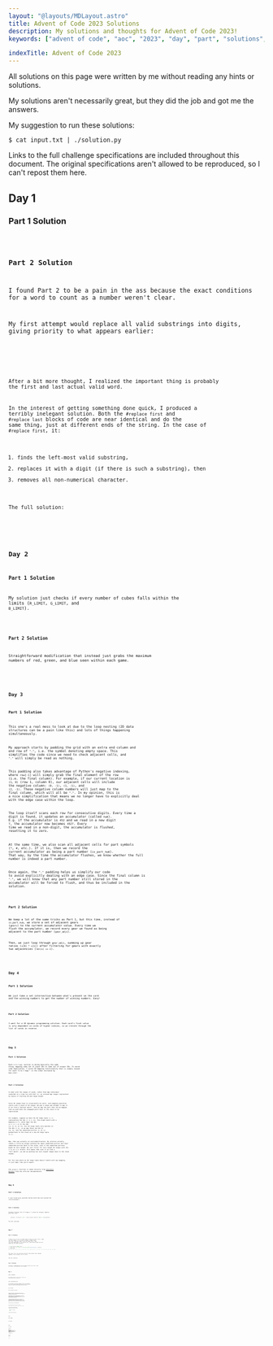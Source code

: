 ```yaml
---
layout: "@layouts/MDLayout.astro"
title: Advent of Code 2023 Solutions
description: My solutions and thoughts for Advent of Code 2023!
keywords: ["advent of code", "aoc", "2023", "day", "part", "solutions", "thoughts", "python", "c++", "cpp"]

indexTitle: Advent of Code 2023
---
```






All solutions on this page were written by me without reading any hints or solutions.

My solutions aren't necessarily great, but they did the job and got me the answers.

My suggestion to run these solutions:
```
$ cat input.txt | ./solution.py
```

Links to the full challenge specifications are included throughout this document. The original specifications aren't allowed to be reproduced, so I can't repost them here.


<Divider />

## Day 1 <Spec href="https://adventofcode.com/2023/day/1" />

### Part 1 Solution


<Code code={Day01Part1} lang="py" />


### Part 2 Solution

I found Part 2 to be a pain in the ass because the exact conditions for a word to count as a number weren't clear.

My first attempt would replace all valid substrings into digits, giving priority to what appears earlier:


<SpoilerBlock buttonLabel="Failed Solution">
    <Code code={Day01Part2v01} lang="py" />
</SpoilerBlock>

After a bit more thought, I realized the important thing is probably the first and last actual valid word.

In the interest of getting something done quick, I produced a terribly inelegant solution. Both the `#replace first` and `#replace last` blocks of code are near identical and do the same thing, just at different ends of the string. In the case of `#replace first`, it:

1. finds the left-most valid substring,
2. replaces it with a digit (if there is such a substring), then
3. removes all non-numerical character.

The full solution:


<Code code={Day01Part2v02} lang="py" />


<Divider />

## Day 2 <Spec href="https://adventofcode.com/2023/day/2" />

### Part 1 Solution

My solution just checks if every number of cubes falls within the limits (`R_LIMIT`, `G_LIMIT`, and `B_LIMIT`).


<Code code={Day02Part1} lang="py" />


### Part 2 Solution

Straightforward modification that instead just grabs the maximum numbers of red, green, and blue seen within each game.


<Code code={Day02Part2} lang="py" />


<Divider />

## Day 3 <Spec href="https://adventofcode.com/2023/day/3" />

### Part 1 Solution

This one's a real mess to look at due to the loop nesting (2D data structures can be a pain like this) and lots of things happening simultaneously.

My approach starts by padding the grid with an extra end column and end row of `"."`, i.e. the symbol denoting empty space. This simplifies the code since we need to check adjacent cells, and `"."` will simply be read as nothing.

This padding also takes advantage of Python's negative indexing, where `row[-1]` will simply grab the final element of the row (i.e. the final column). For example, if our current location is `(1, 0)` (row 1, column 0), our adjacent cells will include the negative column: `(0, -1)`, `(1, -1)`, and `(2, -1)`. These negative column numbers will just map to the final column, which will all be `"."`. In my opinion, this is a nice simplification that means we no longer have to explicitly deal with the edge case within the loop.

The loop itself scans each row for consecutive digits. Every time a digit is found, it updates an accumulator (called `num`). E.g. if the accumulator is `452` and we read in a new digit `7`, the accumulator now becomes `4527`. Every time we read in a non-digit, the accumulator is *flushed*, resetting it to zero.

At the same time, we also scan all adjacent cells for part symbols (`*`, `#`, etc.). If it is, then we record the current accumulator as being a part number (`is_part_num`). That way, by the time the accumulator flushes, we know whether the full number is indeed a part number.

Once again, the `"."` padding helps us simplify our code to avoid explicitly dealing with an edge case. Since the final column is `"."`, we will know that any part number still stored in the accumulator will be forced to flush, and thus be included in the solution.


<Code code={Day03Part1} lang="py" />


### Part 2 Solution

We keep a lot of the same tricks as Part 1, but this time, instead of `is_part_num`, we store a set of adjacent gears (`gears`) to the current accumulator value. Every time we *flush* the accumulator, we record every gear we found as being adjacent to the part number (`gear_adjs`).

Then, we just loop through `gear_adjs`, summing up gear ratios (`x[0] * x[1]`) after filtering for gears with exactly two adjacencies (`len(x) == 2`).


<Code code={Day03Part2} lang="py" />


<Divider />

## Day 4 <Spec href="https://adventofcode.com/2023/day/4" />

### Part 1 Solution

We just take a set intersection between what's present on the card and the winning numbers to get the number of winning numbers. Easy!


<Code code={Day04Part1} lang="py" />


### Part 2 Solution

I went for a 1D dynamic programming solution. Each card's final value is only dependent on cards of higher indices, so we iterate through the list of cards in reverse.


<Code code={Day04Part2} lang="py" />


<Divider />

## Day 5 <Spec href="https://adventofcode.com/2023/day/5" />

### Part 1 Solution

Each `X-to-Y map:` section is doing basically the same thing, mapping some set of input IDs to some set of output IDs. To avoid code duplication, I wrote ID mapping functionality that is simply reused for each "X-to-Y map:" in the order dictated by `maps_order`.


<Code code={Day05Part1} lang="py" />


### Part 2 Solution

To deal with the ranges of seeds, rather than map individual seeds/IDs at a time (as with Part 1), we instead map ranges represented by tuples of starting ID and range length.

Since ID ranges have to occasionally be split, each mapping operation starts with a stack of ID ranges. We pop a range and attempt to map it. If we find a "partial match", then we map the part that can be mapped, then we push back the unmapped parts back to the stack to be reprocessed.

For example, suppose we have the ID range tuple `(7, 4)` representing the IDs `[7, 8, 9, 10]`. This might match with a mapping `31 4 5`, which maps the IDs `[4, 5, 6, 7, 8]` to the IDs `[31, 32, 33, 34, 35]`. Our ID range tuple only matches on the IDs `[7, 8]`, so we map those two IDs to `[34, 35]`, and the unmatched portion `[9, 10]` is pushed back to the stack as a new ID range tuple `(9, 2)`.

Now, that was actually an oversimplification. My solution actually cheats a little by always pushing the upper unmatched portion and lower unmatched portion back to the stack, even if the unmatched portions might be zero-length. We just filter for zero-length ID ranges with the `if id_len == 0:` branch. This means that even if we find a "full match", we end up pushing two zero-length ranges back to the stack anyway.

For the case where an ID range tuple doesn't match with any mapping, it just maps like you'd expect.

The `grouper()` function is taken directly from [Itertools Recipes](https://docs.python.org/3/library/itertools.html#itertools-recipes) from the official documentation.


<Code code={Day05Part2} lang="py" />


<Divider />

## Day 6 <Spec href="https://adventofcode.com/2023/day/6" />

### Part 1 Solution

I just tried every possible button-hold-time and counted the record-breakers.


<Code code={Day06Part1} lang="py" />


### Part 2 Solution

Instead of making lists of integers, I joined the integers together with this line:

```py
    sections = {k.strip(): int("".join(v.strip().split())) for k, v in sections}
```

The full solution:


<Code code={Day06Part2} lang="py" />


<Divider />

## Day 7 <Spec href="https://adventofcode.com/2023/day/7" />

### Part 1 Solution

I used a list of lists of hands. When filling the inner lists, I map the card symbols to a relative strength integer using `label_order`. That way, when I sort the inner list, I can just take advantage of the natural sort order where Python can sort tuples by the tuple contents.

```py
>>> from itertools import count
>>> label_order = {c: i for c, i in zip(reversed("AKQJT98765432"), count())}
>>> label_order
{'2': 0, '3': 1, '4': 2, '5': 3, '6': 4, '7': 5, '8': 6, '9': 7, 'T': 8, 'J': 9, 'Q': 10, 'K': 11, 'A': 12}
```

The inner lists are sorted by natural order before then chained together into a single list `all_sorted`.

The full solution:


<Code code={Day07Part1} lang="py" />


### Part 2 Solution

For Part 2, I modified Part 1 to try every possible card that a joker can "mimic", and taking the best strength.


<Code code={Day07Part2} lang="py" />


<Divider />

## Day 8 <Spec href="https://adventofcode.com/2023/day/8" />

### Part 1 Solution

My solution builds a `graph` and just follows the instructions until we reach `ZZZ`.


<Code code={Day08Part1} lang="py" />

### Part 2 Failed Brute Force

At each iteration of the loop, I transform a vector of current nodes to a new vector of current nodes. However, I ran it for a few hours (I had to leave my computer anyway lol) and when I got back, it was still running, so it was clear that something smarter was needed.


<Code code={Day08Part2v1} lang="py" />

### Part 2 Solution

Here's my original full solution:


<Code code={Day08Part2v2} lang="py" />

Getting an efficient Part 2 solution was a big pain in the ass. At the moment, I'm not sure of a better approach, but here's what I did at the time to get that final solution.

To make progress, I started by exploring the graph, first wondering where each individual `"**A"` starting point went (i.e. the path taken when starting from the individual node) rather than dealing with all the paths at the same time.

My assumption was that we eventually enter a cycle, and within the cycle, there is one or more `"**Z"` exit points. I wanted to know at what point does each individual path enter a cycle, and where the exit points sit in the cycle. Maybe we can do some fancy math with it?

Here are the results of that exploration work:

```
exits: [[20803], [23147], [19631], [13771], [17287], [12599]]

bounds: [(3, 20806), (2, 23149), (2, 19633), (2, 13773), (6, 17293), (2, 12601)]
```

The `exits:` and `bounds:` printouts above correspond to these lines in my solution:

```py
    print("exits:", cycle_exits)
    print()
    print("bounds:", cycle_bounds)
    print()
```

(TODO: Continue this explanation.)



<Divider />

## Day 9 <Spec href="https://adventofcode.com/2023/day/9" />

### Part 1 Solution


<Code code={Day09Part1} lang="py" />

### Part 2 Solution


<Code code={Day09Part2} lang="py" />


<Divider />

## Day 10 <Spec href="https://adventofcode.com/2023/day/10" />

### Part 1 Solution


<Code code={Day10Part1} lang="py" />

### Part 2 Solution


<Code code={Day10Part2} lang="py" />


<Divider />

## Day 11 <Spec href="https://adventofcode.com/2023/day/11" />

### Part 1 BFS Solution

My first solution was a very bad and overly complex approach involving repeated BFS, and takes ages to run.


<Code code={Day11Part1v1} lang="py" />


### Part 1 "Point List" Mathematical Solution

When I read Part 2, I realized the original approach will scale horribly due to the suddenly massively expanded search space. I decided to start by improving Part 1 to validate a new approach.

The new approach simply involves storing a list of galaxy coordinates (`galaxies`) then doing math on each coordinate and each pair of coordinates. Much more elegant, and runs so much faster!


<Code code={Day11Part1v2} lang="py" />

### Part 2 Solution

With my faster mathematical solution for Part 1, I made a few modifications to adapt it for Part 2.

I changed the expansion-application to:
```py
# Apply expansion
galaxies = [
    (
        i + (EXPANSION * sum(i > ii for ii in empty_rows)),
        j + (EXPANSION * sum(j > jj for jj in empty_cols)),
    )
    for i, j in galaxies
]
```

and introducing the constant:
```py
EXPANSION = 1000000 - 1
```

The full solution:


<Code code={Day11Part2} lang="py" />


<Divider />

## Day 12 <Spec href="https://adventofcode.com/2023/day/12" />

### Part 1 Brute Force Solution


<Code code={Day12Part1v1} lang="py" />

### Part 1 Backtracking Solution


<Code code={Day12Part1v2} lang="py" />

### Part 1 Dynamic Programming Solution


<Code code={Day12Part1v3} lang="py" />

### Part 2 Solution

My Part 2 solution is a modified version of my Part 1 dynamic programming solution.

Instead of:

```py
springs = "." + springs
groups = tuple(int(x) for x in groups.split(","))
```

we instead have:

```py
springs = ["."] + list("?".join([springs]*5))
groups = [int(x) for x in groups.split(",")]*5
```

and I uncomment the `@cache` line since `subproblem()` runs too slow without memoization.

The full solution is thus:


<Code code={Day12Part2} lang="py" />


<Divider />

## Day 13 <Spec href="https://adventofcode.com/2023/day/13" />

### Part 1 Solution

My solution starts by assuming all possible lines of reflection are valid. For example, `is_horz_reflection` is a list of booleans, each element representing a different vertical line of reflection and whether said line is valid.

My solution then visit each cell one-by-one. For each cell, it tries every possible vertical and horizontal line of reflection by checking if the current cell matches the mirror image cell. If the mirror image cell does not match the current cell, then we mark the corresponding line of reflection as impossible.

After checking every cell and every line of reflection, `is_horz_refl` and `is_vert_refl` should only contain one `True` element between them. This corresponds to the one valid line of reflection for the pattern.


<Code code={Day13Part1} lang="py" />

### Part 2 Solution

I mainly modified my Part 1 solution so that we count line-of-reflection breakages for each line of reflection. Thus, we now have:

```py
        horz_refl_breakages = [0]*(len(pattern[0]) - 1)
        vert_refl_breakages = [0]*(len(pattern) - 1)
```

The full solution:


<Code code={Day13Part2} lang="py" />


<Divider />

## Day 14 <Spec href="https://adventofcode.com/2023/day/14" />

### Part 1 Non-Modifying Two-Pointer Solution

My Part 1 solution is basically a two-pointer solution where I pretend to move the `O` rocks, but I don't actually modify the underlying data structure.


<Code code={Day14Part1v1} lang="py" />

### Part 1 Modifying Two-Pointer Solution

To help me out for Part 2, I modified my original Part 1 solution so that instead of pretending to move the `O` rocks without modifying the `rockmap` data structure, we actually do modify it, moving the `O` rocks to new places, then running a `sum()` to get the final answer.


<Code code={Day14Part1v2} lang="py" />

### Part 2 Lazy Solution

Part 2 asks for 1,000,000,000 iterations. Obviously, a brute-force solution shouldn't scale well for simulating all 1,000,000,000 iterations, with my attempt at brute-force taking 5 seconds to run 100,000 iterations. Extrapolating to 1,000,000,000, it would take 14 hours.

*(When I say "iteration", I mean a single set of four pushes: north, then west, then south, then east.)*

The next idea that I tried was the assumption that after enough iterations, we reach a *constant state* of `rockmap` (and therefore also the same "load value"). For example, I was thinking maybe we might see load values <Eq code="\brackets{12, 16, 14, 17, 15, 15, 15, 15, 15, \dots}" />, and the pattern of constant <Eq code="15" /> repeats all the way to infinity. However, when you run the brute-force algorithm on the actual puzzle input and print out the load values, we don't observe a constant value.

What we instead observe is a *cycle* of values. For example, maybe we might see load values <Eq code="\brackets{12, 16, 14, 17, 15, 19, 18, 15, 19, 18, 15, 19, 18, \dots}" />. In this example, we notice the repeating cycle of <Eq code="\brackets{15, 19, 18}" />.

Based on this observation, I decided to cheat. Using the printouts, I manually identified the following repeating pattern:

```
[102851, 102834, 102831, 102829, 102827, 102828, 102837]
```

With only 7 possibilities, I submitted each of them until one of them was right. And it worked!

For completeness, I decided to make an automated solution.

### Part 2 Automated Solution

The idea is that we directly calculate intermediate rockmaps and load values while running a cycle detection algorithm on top of it.

To directly calculate intermediate rockmaps, I chose to implement a function that rotates the the entire rockmap 90 degrees clockwise. Though, I could've instead just implemented a version of `push_north()` that just changes direction, or duplicated the `push_north()` function for each cardinal direction, but rotating the whole map just seemed simpler to me at the time.

Unfortunately, I went into this problem with not a lot of experience with cycle-detection algorithms, so there might be something better. Otherwise, my quick-and-dirty cycle detection algorithm works on the assumption that at the end of an iteration (i.e. after pushing north, then west, then south, then east), if the same rockmap appears a second time, then the sequence between and including the two appearances is a repeating cycle of maps. This is because the map itself contains all information on the state of the system at the particular time step. If state <Eq code="A" /> was previously seen to transition to state <Eq code="B" />, then when we see state <Eq code="A" /> again, we know it will transition to state <Eq code="B" /> again.

But on the other hand, if we relied on just reading the load values, this cycle detection algorithm would be insufficient. For example, for the sequence of load values <Eq code="\brackets{1, 2, 1, 3, 1, 2, 1, 3, \dots}" />, the algorithm may mistakenly think that the subsequence <Eq code="\brackets{1, 2}" /> is the repeated subsequence when the actual repeated subsequence is <Eq code="\brackets{1, 2, 1, 3}" />. In this case, <Eq code="1" /> is not guaranteed to transition to the same load value each time. `rockmap` states don't necessarily map one-to-one to load values (i.e. the mapping is not *bijective*), meaning that two different `rockmap` states may produce the same load value.

Once the cycle detection algorithm identifies the repeated subsequence, we use a bit of modular arithmetic to index into this repeated subsequence to get the final answer.

My full automated solution:


<Code code={Day14Part2} lang="py" />

For completeness, let's derive the section where I select the correct element of the repeated subsequence:

```py
    repeated = history[-dist:] # just get the repeated section
    #print(repeated)
    print(repeated[(TARGET_ITERATIONS - end_iteration - 2) % len(repeated)])
```

The important pieces of information we have about the state of the main loop after `break` statement are:

- the length of the repeated subsequence (`dist`),
- the last iteration processed by the main loop (`end_iteration`), and
- the history of load values from each completed iteration of the main loop (`history`).

Additionally, we also have:

- the total number of iterations requested by the problem specification (`TARGET_ITERATIONS`).

For a concrete example, let's assume:

<GatherLatex code="
    \texttt{TARGET\_ITERATIONS} = 10 \\
    \texttt{dist} = 3 \\
    \texttt{end\_iteration} = 4
" />

Visually, this looks like this:

```
All possible iterations:  0 1 2 3 4 5 6 7 8 9
`history`:                a b c d e
`repeated`:                   c d e
`end_iteration`:                  ^
```

Intuitively, we can overlay the repeated section over the remaining iterations:

```
0 1 2 3 4 5 6 7 8 9
a b c d e
          c d e
                c d
```

In this situation, it's obvious that the final answer is `repeated_section[1]` since the final iteration (the 9th iteration) will produce load value `d`, which is the second element of `repeated_section`, which is index `1`.

To derive a general solution, we start by cutting the conceptual array of all possible iterations at `end_iteration`:

```
All possible iterations:  0 1 2 3 4 5 6 7 8 9
Remaining iterations:               0 1 2 3 4

`repeated`:                   c d e
`end_iteration`:                  ^
```

The number of remaining iterations is:

<DisplayLatex code="
    \text{num remaining iterations} = \texttt{TARGET\_ITERATIONS} - \texttt{end\_iteration} - 1
" />

For our concrete example, <Eq code="\text{num remaining iterations} = 10 - 4 - 1 = 5" />.

Due to zero-indexing, to get solution for <Eq code="n" /> iterations, we must get the <Eq code="n - 1" />, modulo the size of the `repeated` sequence.

In code, we might write this out as:

```py
    repeated = history[-dist:] # just get the repeated section
    num_remaining_iterations = TARGET_ITERATIONS - end_iteration - 1
    print(repeated[(num_remaining_iterations - 1) % len(repeated)])
```

which can then be simplified to remove the `num_remaining_iterations` variable.


<Divider />

## Day 15 <Spec href="https://adventofcode.com/2023/day/15" />

### Part 1 Solution


<Code code={Day15Part1} lang="py" />

### Part 2 Solution

Such a pain in the ass verbose problem specification in terms of trying to parse out how the algorithm is supposed to work. At least Part 1 was super-simple and easy to skim. Part 2 has relatively many moving parts with the different parts spread out across the problem specification text. The question was obviously designed more as a reading comprehension problem than anything else really.

Along the way, I made two notable misunderstandings of the problem specification:

- I originally thought each box held at most one lens. This led to misunderstanding the functionality of the `-` operation character, particularly the phrase *"move any remaining lenses as far forward in the box as they can go without changing their order"*. I assumed I was meant to shift the lenses to different boxes.
- I originally obtained the box numbers by running the "HASH algorithm" over the entire command string (e.g. running the HASH algorithm over all four characters of `rn=1`) when it should only be run over the "label" portion of the command string (e.g. for `rn=1`, the label is `rn`).

My final solution after resolving all misunderstandings:


<Code code={Day15Part2} lang="py" />


<Divider />

## Day 16 <Spec href="https://adventofcode.com/2023/day/16" />

### Part 1 Solution

I went for a DFS solution, tracking both position (`i` and `j`) and facing direction unit vectors (`i_dir` and `j_dir`) at each step of the DFS.

We prevent infinite loops by *conceptually* keeping a set of `(i, j, i_dir, j_dir)` tuples. The actual implementation is a 2D grid of sets called `seen`, where the grid indices are `i` and `j` while each set stores the unit direction vectors that have passed through the grid location.

The DFS starts with `travel(0, 0, 0, 1)`, meaning we start at the `i=0` and `j=0` (i.e. the top-left corner) and travelling in the direction of `i_dir=0` and `j_dir=1` (i.e. we are travelling in the positive-j direction).


<Code code={Day16Part1} lang="py" />

I didn't actually write out those `elif c = "/":` and `else:` branches like that the first time around. I originally wrote it out explicitly:

```py
        elif c == "/":
            if j_dir == 1:
                travel(i - 1, j, -1, 0)
            elif j_dir == -1:
                travel(i + 1, j, 1, 0)
            elif i_dir == 1:
                travel(i, j - 1, 0, -1)
            else:
                travel(i, j + 1, 0, 1)
        else: # "\"
            if j_dir == 1:
                travel(i + 1, j, +1, 0)
            elif j_dir == -1:
                travel(i - 1, j, -1, 0)
            elif i_dir == 1:
                travel(i, j + 1, 0, 1)
            else:
                travel(i, j - 1, 0, -1)
```

Only after verifying I got the right answer did I refactor to the final version before moving on to Part 2.

### Part 2 Solution

I refactored the Part 1 functionality into a new function `calculate_coverage()` before running `calculate_coverage()` on every possible entrypoint into the grid to get the final answer.


<Code code={Day16Part2} lang="py" />


<Divider />

## Day 17 <Spec href="https://adventofcode.com/2023/day/17" />

### Part 1 Solution

I went for a Dijkstra's algorithm solution. The cost of a path is the "heat loss", and we further distinguish states not just by position (`i` and `j`), but also travelling-direction unit vectors (`travel_i` and `travel_j`) and the number of steps made in a straight line (`moves`).


<Code code={Day17Part1} lang="py" />

### Part 2 Solution

The only modification from my Part 1 solution was the change to this new chunk of code:

```py
        if moves < 10:
            pqpush(cost, i + travel_i, j + travel_j, travel_i, travel_j, moves + 1)
        if 4 <= moves <= 10:
            if travel_i:
                pqpush(cost, i, j + 1, 0, 1, 1)
                pqpush(cost, i, j - 1, 0, -1, 1)
            elif travel_j:
                pqpush(cost, i + 1, j, 1, 0, 1)
                pqpush(cost, i - 1, j, -1, 0, 1)
```

The full solution:


<Code code={Day17Part2} lang="py" />


<Divider />

## Day 18 <Spec href="https://adventofcode.com/2023/day/18" />

### Part 1 Solution


<Code code={Day18Part1} lang="py" />


### Part 2 TODO

*I'm still trying to figure Part 2 out!*


<Divider />

## Day 19 <Spec href="https://adventofcode.com/2023/day/19" />

### Part 1 Solution


<Code code={Day19Part1} lang="py" />

### Part 2 Solution


<Code code={Day19Part2} lang="py" />


<Divider />

## Day 20 <Spec href="https://adventofcode.com/2023/day/20" />

### Part 1 Solution


<Code code={Day20Part1} lang="py" />


### Part 2 TODO

*I'm still trying to figure Part 2 out!*


<Divider />

## Day 21 <Spec href="https://adventofcode.com/2023/day/21" />

### Part 1 Solution


<Code code={Day21Part1} lang="py" />

### Part 2 TODO

*I'm still trying to figure Part 2 out!*


<Divider />

## Day 22 <Spec href="https://adventofcode.com/2023/day/22" />

### Part 1 TODO

*I'm still trying to figure Part 1 out!*

### Part 2 TODO

*Still not up to Part 2!*


<Divider />

## Day 23 <Spec href="https://adventofcode.com/2023/day/23" />

### Part 1 TODO

*I'm still trying to figure Part 1 out!*

### Part 2 TODO

*Still not up to Part 2!*


<Divider />

## Day 24 <Spec href="https://adventofcode.com/2023/day/24" />

### Part 1 Mathematics Discussion

Mathy question! Let's start with some mathematical analysis.

The simplest starting point to me seems to be to consider the parametric form of the straight line. We're only dealing with the <Eq code="x" /> and <Eq code="y" /> coordinates, so we're obviously only dealing with 2D space.

For the hailstone initial position vector <Eq code="\myvec{p}" /> and velocity vector <Eq code="\myvec{v}" />, we can get the position vector <Eq code="\myvec{x}\parens{t}" /> at time <Eq code="t" />:

<DisplayLatex code="
    \myvec{x}\parens{t} = \myvec{p} + \myvec{v} t
" />

Positions of the hailstone in the *future* will happen at <Eq code="t > 0" />, while positions "in the past" happened at <Eq code="t < 0" />.

Let's try to find where two hailstones intersect. We'll need two equations:

<GatherLatex code="
    \myvec{x}_0 \parens{t_0} = \myvec{p}_0 + \myvec{v}_0 t_0 \tag{d24e1} \\
    \myvec{x}_1 \parens{t_1} = \myvec{p}_1 + \myvec{v}_1 t_1 \tag{d24e2}
" />

We use two separate time variables rather than the same one since we're only looking if the paths will intersect, not necessarily that the hailstones will actually collide.

The two paths intersect when <Eq code="\myvec{x}_0 \parens{t_0} = \myvec{x}_1 \parens{t_1}" />, so we can find the <Eq code="t_0" /> and <Eq code="t_1" /> values with:

<DisplayLatex code="
    \myvec{p}_0 + \myvec{v}_0 t_0 = \myvec{p}_1 + \myvec{v}_1 t_1
" />

At this point, it can be helpful to just break it up into component equations, then solve for one of the <Eq code="t" /> variables:

<GatherLatex code="
    \begin{cases}
        p_{0x} + v_{0x} t_0 = p_{1x} + v_{1x} t_1 \\
        p_{0y} + v_{0y} t_0 = p_{1y} + v_{1y} t_1
    \end{cases}
    \tag{d24e3}
    \\
    \begin{cases}
        t_0 = \frac{p_{1x} - p_{0x} + v_{1x} t_1}{v_{0x}} \\
        t_0 = \frac{p_{1y} - p_{0y} + v_{1y} t_1}{v_{0y}}
    \end{cases}
    \\
    \frac{p_{1x} - p_{0x} + v_{1x} t_1}{v_{0x}}
    = \frac{p_{1y} - p_{0y} + v_{1y} t_1}{v_{0y}}
    \\
    \frac{p_{1x} - p_{0x}}{v_{0x}}
    - \frac{p_{1y} - p_{0y}}{v_{0y}}
    = \frac{v_{1y} t_1}{v_{0y}}
    - \frac{v_{1x} t_1}{v_{0x}}
    \\
    \frac{p_{1x} - p_{0x}}{v_{0x}}
    - \frac{p_{1y} - p_{0y}}{v_{0y}}
    = t_1 \parens{
        \frac{v_{1y}}{v_{0y}}
        - \frac{v_{1x}}{v_{0x}}
    }
" />

<AlignLatex code="
    t_1
    &= \frac{
        \frac{p_{1x} - p_{0x}}{v_{0x}}
        - \frac{p_{1y} - p_{0y}}{v_{0y}}
    }{
        \frac{v_{1y}}{v_{0y}}
        - \frac{v_{1x}}{v_{0x}}
    }
    = \frac{
        v_{0y} \frac{p_{1x} - p_{0x}}{v_{0x}}
        - \parens{p_{1y} - p_{0y}}
    }{
        v_{1y}
        - v_{0y} \frac{v_{1x}}{v_{0x}}
    }
    \\
    &= \frac{
        v_{0y} \parens{p_{1x} - p_{0x}} - v_{0x} \parens{p_{1y} - p_{0y}}
    }{
        v_{0x} v_{1y} - v_{0y} v_{1x}
    }
    \tag{d24e4}
" />

To solve for the other variable <Eq code="t_0" />, we can simply plug the result of <Eq code="t_1" /> it back into either of the component equations <Eqref>d24e3</Eqref>. For my Part 1 solution, I will use either of these equations depending on whether the denominators are zero:

<AlignLatex code="
    t_0 = \frac{p_{1x} - p_{0x} + v_{1x} t_1}{v_{0x}} \\
    t_0 = \frac{p_{1y} - p_{0y} + v_{1y} t_1}{v_{0y}}
" />

<Todo>Huh. So if either <Eq code="v_{0x}" /> or <Eq code="v_{0y}" /> is zero, that means one of the equations evaluates to an undefined value... intuitively, that makes sense since in one dimension, it will have to be undefined but not in the other dimension. But does that actually make sense mathematically? I should look more into this line of reasoning because I'm not happy with it. Please let me know if there's a better way of thinking about it!</Todo>

Since the question is asking for where the paths intersect only considering the *future*, we can simply check if *both* <Eq code="t_0" /> and <Eq code="t_1" /> are positive.

Now, we'll need to consider how we can handle the edge cases of these results.

Intuitively (and assuming the the past also counts as part of the path), these edge cases are:

1. What if the paths are parallel but never intersect? *In this case, the paths will never intersect.*
2. What if paths are exactly the same? *In this case, we'd need to check if the intersection region happens for positive <Eq code="t_0" /> and <Eq code="t_1" />.*
3. What if any velocity is zero?

I quickly checked the input for zero velocities as a sanity check. **We found no zero velocities, so we can neglect to look for this edge case.** Code snippet used (this code snippet will make sense in the context of my final solution):

```py
def run(f):
    stones = [
        [[int(y.strip()) for y in x.strip().split(",")] for x in s.strip().split("@")]
        for s in f.readlines()
    ]
    if any(all(x == 0 for x in v) for _, v in stones):
        raise RuntimeError(f"We expect no zero velocities.")
```

If any path is parallel but not the same, we intuitively expect to see no possible solution for <Eq code="t_0" /> or <Eq code="t_1" />. If the paths are the same, then we expect to see infinite solutions.

A simple method used by a human might be to first check if the denominator of <Eqref>d24e4</Eqref> is zero, and if so, try checking if any hailstone's <Eq code="t = 0" /> position is a solution to the other hailstone's position equation for <Eq code="t \ge 0" />. If this is true for either hailstone in the manner described, then we know their future paths intersect, otherwise they don't.

Let's try some concrete examples. Suppose we have two lines with a slope of <Eq code="\frac{y}{x} = 1" />:

<GatherLatex code="
    \myvec{p}_0 = {\begin{pmatrix} 0 \\ 0 \end{pmatrix}}
    \qquad
    \myvec{v}_0 = {\begin{pmatrix} 1 \\ 1 \end{pmatrix}}
    \\
    \myvec{p}_1 = {\begin{pmatrix} 2 \\ 2 \end{pmatrix}}
    \qquad
    \myvec{v}_1 = {\begin{pmatrix} -1 \\ -1 \end{pmatrix}}
" />

Using <Eqref>d24e4</Eqref>, we see we get an undefined result:

<DisplayLatex code="
    t_1
    = \frac{
        1 \parens{2 - 0} - 1 \parens{2 - 0}
    }{
        1 \parens{-1} - 1 \parens{-1}
    }
    = \frac{2 - 2}{\parens{-1} - \parens{-1}}
" />

Let's try solving for <Eq code="t_1" /> if <Eq code="\myvec{p}_0 = \myvec{x}_1 \parens{t_1}" />. From <Eqref>d12e2</Eqref>:

<GatherLatex code="
    {\begin{pmatrix} 0 \\ 0 \end{pmatrix}}
    = {\begin{pmatrix} 2 \\ 2 \end{pmatrix}}
    + {\begin{pmatrix} -1 \\ -1 \end{pmatrix}} t_1
" />

It is trivial to see that this equation is valid and results in <Eq code="t_1 = 2" />. Since this is positive, we know that <Eq code="\myvec{p}_0" /> is a valid solution for the <Eq code="\myvec{x}_1" /> hailstone for positive <Eq code="t_1" />.

### Part 1 Solution

With all the math sorted out in the previous section, the implementation is actually quite straightforward! We just look at every pair of hailstones and count the intersections.


<Code code={Day24Part1} lang="py" />

### Part 2 Mathematics Discussion

The first approach I will try is to grab any two hailstones and come up with some set of solutions to throw a rock such that it will hit both hailstones. Such a set of solutions may be parameterized in some way to account for every possible way the two hailstones can be hit.

Once we have the set of solutions, we can try introducing another hailstone to somehow narrow down this set of solutions. And as long as there's only one solution, surely that should be the one solution that works for the full set of hailstones? It may even be possible that we solve this entirely analytically without writing any code.

Let's try it out!

Same as with Part 1, let's begin with two hailstone trajectories, though the vectors are now in <Eq code="\Reals^3" />. We use the same time variable now since we need the actual hailstone position at a point in time.

<GatherLatex code="
    \myvec{x}_0 \parens{t} = \myvec{p}_0 + \myvec{v}_0 t \tag{d24e5} \\
    \myvec{x}_1 \parens{t} = \myvec{p}_1 + \myvec{v}_1 t \tag{d24e6}
" />

The rock trajectory will be defined the same way, but with an <Eq code="x" /> subscript:

<DisplayLatex code="
    \myvec{x}_x \parens{t} = \myvec{p}_x + \myvec{v}_x t \tag{d24e7}
" />


<Todo>Haven't finished this yet!</Todo>

### Part 2 TODO

*I'm still trying to figure Part 2 out!*


<Divider />

## Day 25 <Spec href="https://adventofcode.com/2023/day/25" />

### Part 1 TODO

*Day 25 hasn't released yet (as of writing)!*

### Part 2 TODO

*Day 25 hasn't released yet (as of writing)!*

